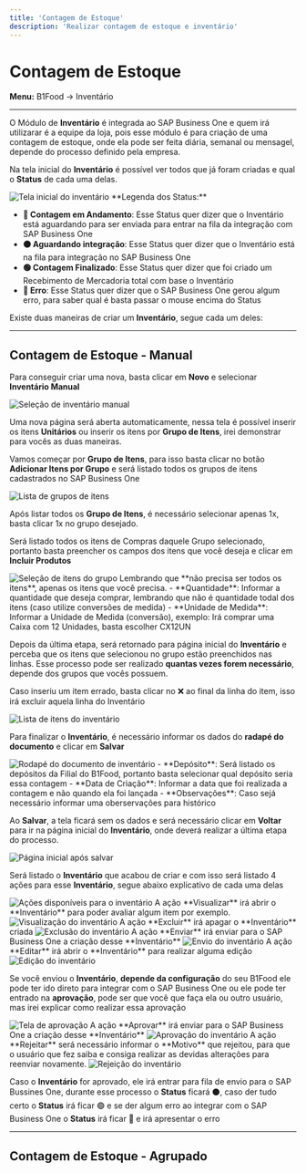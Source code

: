 ```yaml
---
title: 'Contagem de Estoque'
description: 'Realizar contagem de estoque e inventário'
---
```


# Contagem de Estoque

**Menu:** B1Food → Inventário

---

O Módulo de **Inventário** é integrada ao SAP Business One e quem irá utilizarar é a equipe da loja, pois esse módulo é para criação de uma contagem de estoque, onde ela pode ser feita diária, semanal ou mensagel, depende do processo definido pela empresa.

Na tela inicial do **Inventário** é possível ver todos que já foram criadas e qual o **Status** de cada uma delas.

<Frame>
<img src="/images/inventario_01.png" alt="Tela inicial do inventário" />
</Frame>

<Note>
**Legenda dos Status:**

- **🔵 Contagem em Andamento**: Esse Status quer dizer que o Inventário está aguardando para ser enviada para entrar na fila da integração com SAP Business One
- **⚫ Aguardando integração**: Esse Status quer dizer que o Inventário está na fila para integração no SAP Business One
- **🟢 Contagem Finalizado**: Esse Status quer dizer que foi criado um Recebimento de Mercadoria total com base o Inventário
- **🔴 Erro**: Esse Status quer dizer que o SAP Business One gerou algum erro, para saber qual é basta passar o mouse encima do Status
</Note>

Existe duas maneiras de criar um **Inventário**, segue cada um deles:

---

## Contagem de Estoque - Manual

Para conseguir criar uma nova, basta clicar em **Novo** e selecionar **Inventário Manual**

<Frame>
<img src="/images/inventario_06.png" alt="Seleção de inventário manual" />
</Frame>

Uma nova página será aberta automaticamente, nessa tela é possível inserir os itens **Unitários** ou inserir os itens por **Grupo de Itens**, irei demonstrar para vocês as duas maneiras.

Vamos começar por **Grupo de Itens**, para isso basta clicar no botão **Adicionar Itens por Grupo** e será listado todos os grupos de itens cadastrados no SAP Business One

<Frame>
<img src="/images/inventario_04.png" alt="Lista de grupos de itens" />
</Frame>

Após listar todos os **Grupo de Itens**, é necessário selecionar apenas 1x, basta clicar 1x no grupo desejado.

Será listado todos os itens de Compras daquele Grupo selecionado, portanto basta preencher os campos dos itens que você deseja e clicar em **Incluir Produtos**

<Frame>
<img src="/images/inventario_05.png" alt="Seleção de itens do grupo" />
</Frame>

<Warning>
Lembrando que **não precisa ser todos os itens**, apenas os itens que você precisa.
</Warning>

<Tabs>
<Tab title="Campos">
- **Quantidade**: Informar a quantidade que deseja comprar, lembrando que não é quantidade todal dos itens (caso utilize conversões de medida)
- **Unidade de Medida**: Informar a Unidade de Medida (conversão), exemplo: Irá comprar uma Caixa com 12 Unidades, basta escolher CX12UN
</Tab>
</Tabs>

Depois da última etapa, será retornado para página inicial do **Inventário** e perceba que os itens que selecionou no grupo estão preenchidos nas linhas. Esse processo pode ser realizado **quantas vezes forem necessário**, depende dos grupos que vocês possuem. 

Caso inseriu um item errado, basta clicar no ❌ ao final da linha do item, isso irá excluir aquela linha do Inventário

<Frame>
<img src="/images/inventario_07.png" alt="Lista de itens do inventário" />
</Frame>

Para finalizar o **Inventário**, é necessário informar os dados do **radapé do documento** e clicar em **Salvar**

<Frame>
<img src="/images/inventario_08.png" alt="Rodapé do documento de inventário" />
</Frame>

<Tabs>
<Tab title="Campos">
- **Depósito**: Será listado os depósitos da Filial do B1Food, portanto basta selecionar qual depósito seria essa contagem
- **Data de Criação**: Informar a data que foi realizada a contagem e não quando ela foi lançada
- **Observações**: Caso sejá necessário informar uma oberservações para histórico
</Tab>
</Tabs>

Ao **Salvar**, a tela ficará sem os dados e será necessário clicar em **Voltar** para ir na página inicial do **Inventário**, onde deverá realizar a última etapa do processo.

<Frame>
<img src="/images/inventario_09.png" alt="Página inicial após salvar" />
</Frame>

Será listado o **Inventário** que acabou de criar e com isso será listado 4 ações para esse **Inventário**, segue abaixo explicativo de cada uma delas

<Frame>
<img src="/images/inventario_10.png" alt="Ações disponíveis para o inventário" />
</Frame>

<Tabs>
<Tab title="🔍 Visualizar">
A ação **Visualizar** irá abrir o **Inventário** para poder avaliar algum item por exemplo.
<Frame>
<img src="/images/inventario_14.png" alt="Visualização do inventário" />
</Frame>
</Tab>

<Tab title="❌ Excluir">
A ação **Excluir** irá apagar o **Inventário** criada
<Frame>
<img src="/images/inventario_12.png" alt="Exclusão do inventário" />
</Frame>
</Tab>

<Tab title="✅ Enviar">
A ação **Enviar** irá enviar para o SAP Business One a criação desse **Inventário**
<Frame>
<img src="/images/inventario_11.png" alt="Envio do inventário" />
</Frame>
</Tab>

<Tab title="✏️ Editar">
A ação **Editar** irá abrir o **Inventário** para realizar alguma edição
<Frame>
<img src="/images/inventario_13.png" alt="Edição do inventário" />
</Frame>
</Tab>
</Tabs>

Se você enviou o **Inventário**, **depende da configuração** do seu B1Food ele pode ter ido direto para integrar com o SAP Business One ou ele pode ter entrado na **aprovação**, pode ser que você que faça ela ou outro usuário, mas irei explicar como realizar essa aprovação

<Frame>
<img src="/images/inventario_15.png" alt="Tela de aprovação" />
</Frame>

<Tabs>
<Tab title="👍 Aprovar">
A ação **Aprovar** irá enviar para o SAP Business One a criação desse **Inventário**
<Frame>
<img src="/images/inventario_16.png" alt="Aprovação do inventário" />
</Frame>
</Tab>

<Tab title="👎 Rejeitar">
A ação **Rejeitar** será necessário informar o **Motivo** que rejeitou, para que o usuário que fez saiba e consiga realizar as devidas alterações para reenviar novamente.
<Frame>
<img src="/images/inventario_17.png" alt="Rejeição do inventário" />
</Frame>
</Tab>
</Tabs>

Caso o **Inventário** for aprovado, ele irá entrar para fila de envio para o SAP Bussines One, durante esse processo o **Status** ficará ⚫, caso der tudo certo o **Status** irá ficar 🟢 e se der algum erro ao integrar com o SAP Business One o **Status** irá ficar 🔴 e irá apresentar o erro

---

## Contagem de Estoque - Agrupado
